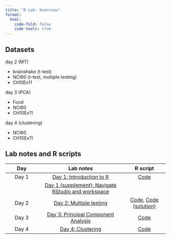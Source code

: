 ```yaml
---
title: "R Lab: Overview"
format: 
  html:
    code-fold: false
    code-tools: true
---
```


## Datasets

day 2 (MT)

- brainshake (t-test)
- NCI60 (t-test, multiple testing)
- Ch10Ex11

day 3 (PCA)

- Food
- NCI60 
- CH10Ex11

day 4 (clustering)

- NCI60
- CH10Ex11


## Lab notes and R scripts

|     Day      |                 Lab notes                |  R script  |
|:-------------:|:------------------------------------:|:-----------------:|
| Day 1   | [Day 1: Introduction to R](lab_day1_intro.qmd)  | [Code](https://github.com/ocbe-uio/course_med3007/blob/main/lab/code/MED3007_Lab0_intro_r.R)  |
|    | [Day 1 (supplement): Navigate RStudio and workspace](lab_day1s_rstudio.qmd)  |  |
| Day 2  | [Day 2: Multiple testing](lab_day2_testing.qmd)  |  [Code](https://github.com/ocbe-uio/course_med3007/blob/main/lab/code/MED3007_Lab1.R), [Code (solution)](https://github.com/ocbe-uio/course_med3007/blob/main/lab/code/MED3007_Lab1_exercise_solution.R) |
| Day 3  | [Day 3: Principal Component Analysis](lab_day3_pca.qmd) |[Code](https://github.com/ocbe-uio/course_med3007/blob/main/lab/code/MED3007_Lab2_pca.R) |
| Day 4  | [Day 4: Clustering](lab_day4_clustering.qmd) |[Code](https://github.com/ocbe-uio/course_med3007/blob/main/lab/code/MED3007_Lab3_clustering.R) |



